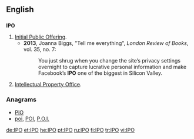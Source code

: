 {{also|ipo-}}
==English==

==={{initialism}}===
'''IPO'''

# [[initial public offering|Initial Public Offering]].
#*'''2013''', Joanna Biggs, "Tell me everything", ''London Review of Books'', vol. 35, no. 7:
#*:You just shrug when you change the site’s privacy settings overnight to capture lucrative personal information and make Facebook’s '''IPO''' one of the biggest in Silicon Valley.
# [[Intellectual Property Office]].

===Anagrams===
* [[PIO#English|PIO]]
* [[poi#English|poi]], [[POI#English|POI]], [[P.O.I.#English|P.O.I.]]

[[de:IPO]]
[[et:IPO]]
[[he:IPO]]
[[pt:IPO]]
[[ru:IPO]]
[[fi:IPO]]
[[tr:IPO]]
[[vi:IPO]]